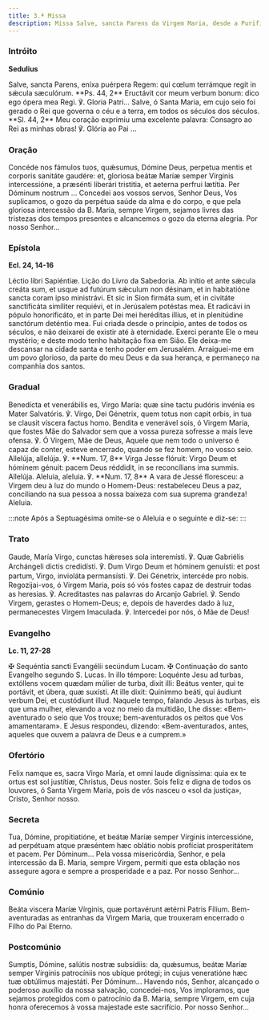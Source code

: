 ```yaml
---
title: 3.ª Missa
description: Missa Salve, sancta Parens da Virgem Maria, desde a Purificação até à Páscoa
---
```


### Intróito

**Sedulius**

<div class="side-by-side not-content">
  <span>
    Salve, sancta Parens, eníxa puérpera Regem: qui cœlum terrámque regit in sǽcula sæculórum. **Ps.
    44, 2** Eructávit cor meum verbum bonum: dico ego ópera mea Regi. ℣. Gloria Patri...
  </span>
  <span>
    Salve, ó Santa Maria, em cujo seio foi gerado o Rei que governa o céu e a terra, em todos os
    séculos dos séculos. **Sl. 44, 2** Meu coração exprimiu uma excelente palavra: Consagro ao Rei
    as minhas obras! ℣. Glória ao Pai ...
  </span>
</div>

### Oração

<div class="side-by-side not-content">
  <span>
    Concéde nos fámulos tuos, quǽsumus, Dómine Deus, perpetua mentis et corporis sanitáte gaudére:
    et, gloriosa beátæ Maríæ semper Vírginis intercessióne, a præsénti liberári tristitia, et
    aeterna perfrui lætítia. Per Dóminum nostrum ...
  </span>
  <span>
    Concedei aos vossos servos, Senhor Deus, Vos suplicamos, o gozo da perpétua saúde da alma e do
    corpo, e que pela gloriosa intercessão da B. Maria, sempre Virgem, sejamos livres das tristezas
    dos tempos presentes e alcancemos o gozo da eterna alegria. Por nosso Senhor...
  </span>
</div>

### Epístola

**Ecl. 24, 14-16**

<div class="side-by-side not-content">
  <span>Léctio libri Sapiéntiæ.</span>
  <span>Lição do Livro da Sabedoria.</span>
  <span>
    Ab inítio et ante sǽcula creáta sum, et usque ad futúrum sǽculum non désinam, et in habitatióne
    sancta coram ipso ministrávi. Et sic in Sion firmáta sum, et in civitáte sanctificáta simíliter
    requiévi, et in Jerúsalem potéstas mea. Et radicávi in pópulo honorificáto, et in parte Dei mei
    heréditas illíus, et in plenitúdine sanctórum deténtio mea.
  </span>
  <span>
    Fui criada desde o princípio, antes de todos os séculos, e não deixarei de existir até à
    eternidade. Exerci perante Ele o meu mystério; e deste modo tenho habitação fixa em Sião. Ele
    deixa-me descansar na cidade santa e tenho poder em Jerusalém. Arraiguei-me em um povo glorioso,
    da parte do meu Deus e da sua herança, e permaneço na companhia dos santos.
  </span>
</div>

### Gradual

<div class="side-by-side not-content">
  <span>
    Benedícta et venerábilis es, Virgo María: quæ sine tactu pudóris invénia es Mater Salvatóris. ℣.
    Virgo, Dei Génetrix, quem totus non capit orbis, in tua se clausit víscera factus homo.
  </span>
  <span>
    Bendita e venerável sois, ó Virgem Maria, que fostes Mãe do Salvador sem que a vossa pureza
    sofresse a mais leve ofensa. ℣. Ó Virgem, Mãe de Deus, Aquele que nem todo o universo é capaz de
    conter, esteve encerrado, quando se fez homem, no vosso seio.
  </span>
  <span>
    Allelúja, allelúja. ℣. **Num. 17, 8** Virga Jesse flóruit: Virgo Deum et hóminem génuit: pacem
    Deus réddidit, in se reconcílians ima summis. Allelúja.
  </span>
  <span>
    Aleluia, aleluia. ℣. **Num. 17, 8** A vara de Jessé floresceu: a Virgem deu à luz do mundo o
    Homem-Deus: restabeleceu Deus a paz, conciliando na sua pessoa a nossa baixeza com sua suprema
    grandeza! Aleluia.
  </span>
</div>

:::note
Após a Septuagésima omite-se o Aleluia e o seguinte e diz-se:
:::

### Trato

<div class="side-by-side not-content">
  <span>
    Gaude, María Virgo, cunctas hǽreses sola interemísti. ℣. Quæ Gabriélis Archángeli dictis
    credidísti. ℣. Dum Virgo Deum et hóminem genuísti: et post partum, Virgo, invioláta permansísti.
    ℣. Dei Génetrix, intercéde pro nobis.
  </span>
  <span>
    Regozijai-vos, ó Virgem Maria, pois só vós fostes capaz de destruir todas as heresias. ℣.
    Acreditastes nas palavras do Arcanjo Gabriel. ℣. Sendo Virgem, gerastes o Homem-Deus; e, depois
    de haverdes dado à luz, permanecestes Virgem Imaculada. ℣. Intercedei por nós, ó Mãe de Deus!
  </span>
</div>

### Evangelho

**Lc. 11, 27-28**

<div class="side-by-side not-content">
  <span>
    <span class="text-red-500">✠</span> Sequéntia sancti Evangélii secúndum Lucam.
  </span>
  <span>
    <span class="text-red-500">✠</span> Continuação do santo Evangelho segundo S. Lucas.
  </span>
  <span>
    In illo témpore: Loquénte Jesu ad turbas, extóllens vocem quædam múlier de turba, dixit illi:
    Beátus venter, qui te portávit, et úbera, quæ suxísti. At ille dixit: Quinímmo beáti, qui
    áudiunt verbum Dei, et custódiunt illud.
  </span>
  <span>
    Naquele tempo, falando Jesus às turbas, eis que uma mulher, elevando a voz no meio da multidão,
    Lhe disse: «Bem-aventurado o seio que Vos trouxe; bem-aventurados os peitos que Vos
    amamentaram». E Jesus respondeu, dizendo: «Bem-aventurados, antes, aqueles que ouvem a palavra
    de Deus e a cumprem.»
  </span>
</div>

### Ofertório

<div class="side-by-side not-content">
  <span>
    Felix namque es, sacra Virgo María, et omni laude digníssima: quia ex te ortus est sol justítiæ,
    Christus, Deus noster.
  </span>
  <span>
    Sois feliz e digna de todos os louvores, ó Santa Virgem Maria, pois de vós nasceu o «sol da
    justiça», Cristo, Senhor nosso.
  </span>
</div>

### Secreta

<div class="side-by-side not-content">
  <span>
    Tua, Dómine, propitiatióne, et beátæ Maríæ semper Vírginis intercessióne, ad perpétuam atque
    præséntem hæc oblátio nobis profíciat prosperitátem et pacem. Per Dóminum...
  </span>
  <span>
    Pela vossa misericórdia, Senhor, e pela intercessão da B. Maria, sempre Virgem, permiti que esta
    oblação nos assegure agora e sempre a prosperidade e a paz. Por nosso Senhor...
  </span>
</div>

### Comúnio

<div class="side-by-side not-content">
  <span>Beáta viscera Maríæ Vírginis, quæ portavérunt ætérni Patris Fílium.</span>
  <span>
    Bem-aventuradas as entranhas da Virgem Maria, que trouxeram encerrado o Filho do Pai Eterno.
  </span>
</div>

### Postcomúnio

<div class="side-by-side not-content">
  <span>
    Sumptis, Dómine, salútis nostræ subsídiis: da, quǽsumus, beátæ Maríæ semper Vírginis patrocíniis
    nos ubíque prótegi; in cujus veneratióne hæc tuæ obtúlimus majestáti. Per Dóminum...
  </span>
  <span>
    Havendo nós, Senhor, alcançado o poderoso auxílio da nossa salvação, concedei-nos, Vos
    imploramos, que sejamos protegidos com o patrocínio da B. Maria, sempre Virgem, em cuja honra
    oferecemos à vossa majestade este sacrifício. Por nosso Senhor...
  </span>
</div>
